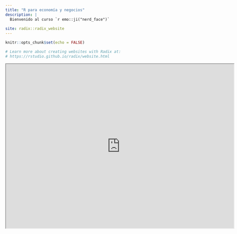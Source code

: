 ```yaml
---
title: "R para economía y negocios"
description: |
  Bienvenido al curso `r emo::ji("nerd_face")`
  
site: radix::radix_website
---
```


```r
knitr::opts_chunk$set(echo = FALSE)

# Learn more about creating websites with Radix at:
# https://rstudio.github.io/radix/website.html

```

<iframe width="720" height="520"
src="https://www.youtube.com/embed/dQw4w9WgXcQ"> 
</iframe>

